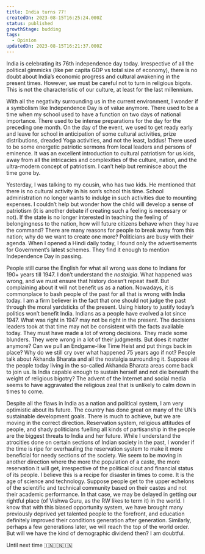 ```yaml
---
title: India turns 77!
createdOn: 2023-08-15T16:25:24.000Z
status: published
growthStage: budding
tags:
  - Opinion
updatedOn: 2023-08-15T16:21:37.000Z
---
```


India is celebrating its 76th independence day today. Irrespective of all the political gimmicks (like per capita GDP vs total size of economy), there is no doubt about India’s economic progress and cultural awakening in the present times. However, we must be careful not to turn in religious bigots. This is not the characteristic of our culture, at least for the last millennium.

With all the negativity surrounding us in the current environment, I wonder if a symbolism like Independence Day is of value anymore. There used to be a time when my school used to have a function on two days of national importance. There used to be intense preparations for the day for the preceding one month. On the day of the event, we used to get ready early and leave for school in anticipation of some cultural activities, prize distributions, dreaded Yoga activities, and not the least, laddus! There used to be some energetic patriotic sermons from local leaders and persons of eminence. It was an excellent introduction to cultural patriotism for us kids, away from all the intricacies and complexities of the culture, nation, and the ultra-modern concept of patriotism. I can’t help but reminisce about the time gone by.

Yesterday, I was talking to my cousin, who has two kids. He mentioned that there is no cultural activity in his son’s school this time. School administration no longer wants to indulge in such activities due to mounting expenses. I couldn’t help but wonder how the child will develop a sense of patriotism (it is another debate if creating such a feeling is necessary or not). If the state is no longer interested in teaching the feeling of belongingness to the nation, how will future citizens behave when they have the command? There are many reasons for people to break away from this nation; why do we want to create one more? Politicians are busy with their agenda. When I opened a Hindi daily today, I found only the advertisements for Government’s latest schemes. They find it enough to mention Independence Day in passing.

People still curse the English for what all wrong was done to Indians for 190+ years till 1947. I don’t understand the _nostalgia_. What happened was wrong, and we must ensure that history doesn’t repeat itself. But complaining about it will not benefit us as a nation. Nowadays, it is commonplace to bash people of the past for all that is wrong with India today. I am a firm believer in the fact that one should not judge the past through the moral yardsticks of the present. Using history to justify today’s politics won’t benefit India. Indians as a people have evolved a lot since 1947. What was right in 1947 may not be right in the present. The decisions leaders took at that time may not be consistent with the facts available today. They must have made a lot of wrong decisions. They made some blunders. They were wrong in a lot of their judgments. But does it matter anymore? Can we pull an Endgame-like Time Heist and put things back in place? Why do we still cry over what happened 75 years ago if not? People talk about Akhanda Bharata and all the nostalgia surrounding it. Suppose all the people today living in the so-called Akhanda Bharata areas come back to join us. Is India capable enough to sustain herself and not die beneath the weight of religious bigotry? The advent of the Internet and social media seems to have aggravated the religious zeal that is unlikely to calm down in times to come.

Despite all the flaws in India as a nation and political system, I am very optimistic about its future. The country has done great on many of the UN’s sustainable development goals. There is much to achieve, but we are moving in the correct direction. Reservation system, religious attitudes of people, and shady politicians fuelling all kinds of partisanship in the people are the biggest threats to India and her future. While I understand the atrocities done on certain sections of Indian society in the past, I wonder if the time is ripe for overhauling the reservation system to make it more beneficial for needy sections of the society. We seem to be moving in another direction where the more the population of a caste, the more reservation it will get, irrespective of the political clout and financial status of its people. I believe this is a recipe for disaster in times to come. It is the age of science and technology. Suppose people get to the upper echelons of the scientific and technical community based on their castes and not their academic performance. In that case, we may be delayed in getting our rightful place (of Vishwa Guru, as the RW likes to term it) in the world. I know that with this biased opportunity system, we have brought many previously deprived yet talented people to the forefront, and education definitely improved their conditions generation after generation. Similarly, perhaps a few generations later, we will reach the top of the world order. But will we have the kind of demographic dividend then? I am doubtful.

Until next time 🇮🇳🇮🇳🇮🇳
